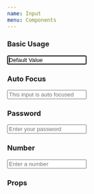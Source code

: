 ```yaml
---
name: Input
menu: Components
---
```



### Basic Usage
<Playground>
    <Input
        autoFocus={false}
        id='input1'
        labelText='Label'
        placeholder='This is a placeholder'
        required={false}
        value='Default Value' />
</Playground>

### Auto Focus
<Playground>
    <Input
        autoFocus={true}
        id='input2'
        labelText='Auto Focus'
        placeholder='This input is auto focused'
        required={true} />
</Playground>

### Password
<Playground>
    <Input
        id='input3'
        labelText='Password'
        placeholder='Enter your password'
        type='password' />
</Playground>

### Number
<Playground>
    <Input
        id='input4'
        labelText='Number'
        placeholder='Enter a number'
        type='number' />
</Playground>

### Props